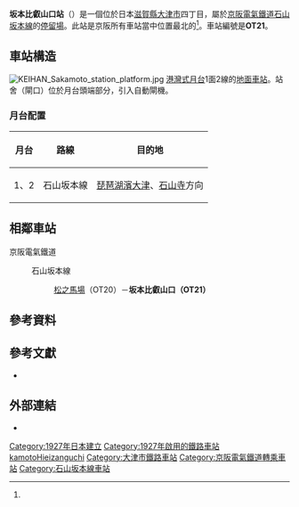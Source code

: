 {{日本車站資訊
|公司色 = #5ba094
|文字色 = 
|站名 = 坂本比叡山口站
|圖片 = 坂本比叡山口駅 駅舎.jpg
|pxl = 300
|圖片說明 = 站舍（2019年3月）
|日文原名 = 坂本比叡山口
|平假名 = さかもとひえいざんぐち
|羅馬拼音 = Sakamoto-hieizanguchi
|電報略號 = 
|所在地 = {{JPN}}[[滋賀縣|滋賀縣]][[大津市|大津市]]{{link-ja|坂本 (大津市)|坂本 (大津市)|坂本}}四丁目12番35號
|座標 = {{coord|35|4|14.8|N|135|52|16.6|E|display=inline,title}}
|車站構造 = [[地面車站|地面車站]]
|月台配置 = 1面2線
|啟用年月日 = 1927年（[[昭和|昭和]]2年）8月13日
|廢站年月日 = 
|乘客人數 = 1,674
|上下車人次 = 3,277
|統計年度 = 2017年
|轉車 = [[比叡山鐵道線|比叡山鐵道]][[纜索坂本站|纜索坂本站]]<br />（西約900公尺）<br />[[西日本旅客鐵道|西日本旅客鐵道]]（JR西日本）[[湖西線|湖西線]] [[比叡山坂本站|比叡山坂本站]]<br />（東約600公尺）
|備註 = 
|adjacent = {{Adjacent stations|system=京阪電氣鐵道|line=石山坂本線|left=松之馬場|note-left=OT20<br />0.6km|note-mid={{京阪電氣鐵道車站編號|OT|21}}<br />距離[[石山寺站|石山寺]]14.1km}}
}}

'''坂本比叡山口站'''（{{jpn|j=坂本比叡山口駅|hg=さかもとひえいざんぐちえき|rm=Sakamoto-Hieizanguchi eki|f=y}}）是一個位於日本[[滋賀縣|滋賀縣]][[大津市|大津市]]{{link-ja|坂本 (大津市)|坂本 (大津市)|坂本}}四丁目，屬於[[京阪電氣鐵道|京阪電氣鐵道]][[石山坂本線|石山坂本線]]的[[停留場|停留場]]。此站是京阪所有車站當中位置最北的<ref name="keihan20170213" />。車站編號是'''OT21'''。

== 車站構造 ==
[[File:KEIHAN_Sakamoto_station_platform.jpg|thumb]]
[[港灣式月台|港灣式月台]]1面2線的[[地面車站|地面車站]]。站舍（閘口）位於月台頭端部分，引入自動閘機。

=== 月台配置 ===
{|class="wikitable"
!月台!!路線!!目的地
|-
! 1、2
| {{color|#70c8e0|▼}}石山坂本線
| [[琵琶湖濱大津站|琵琶湖濱大津]]、[[石山寺站|石山寺]]方向
|}

== 相鄰車站 ==
;京阪電氣鐵道
: {{color|#70c8e0|▼}}石山坂本線
::[[松之馬場站|松之馬場]]（OT20）－'''坂本比叡山口（OT21）'''

== 參考資料 ==
{{Reflist}}

== 參考文獻 ==
* {{Cite book|title=京阪電鉄のひみつ|date=2014-04-25|year=2014|publisher=PHP研究所|ref={{sfnref|PHP研究所|2014}}|isbn=978-4-569-81827-6}}

== 外部連結 ==
{{Commonscat|Sakamoto-Hieizanguchi Station}}
* {{外部連結/京阪電氣鐵道車站|620|坂本比叡山口}}
{{石山坂本線}}
{{近畿車站百選}}
{{DEFAULTSORT:Sakamoto-Hieizanguchi}}
{{Portal bar|日本|日本鐵路|滋賀|鐵路}}
[[Category:1927年日本建立|Category:1927年日本建立]]
[[Category:1927年啟用的鐵路車站|Category:1927年啟用的鐵路車站]]
[[Category:日本鐵路車站_Sa|kamotoHieizanguchi]]
[[Category:大津市鐵路車站|Category:大津市鐵路車站]]
[[Category:京阪電氣鐵道轉乘車站|Category:京阪電氣鐵道轉乘車站]]
[[Category:石山坂本線車站|Category:石山坂本線車站]]